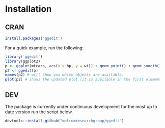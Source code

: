 # Installation

## CRAN

```r
install.packages('ggedit')
```

For a quick example, run the following:

```r
library('ggedit')
library(ggplot2)
p <- ggplot(mtcars, aes(x = hp, y = wt)) + geom_point() + geom_smooth()
p2 <- ggedit(p)
names(p2) # will show you which objects are available.
plot(p2) # shows the updated plot (it is available in the first element of p2)
```

## DEV

The package is currently under continuous development for the most up to date version run the script below.

```r
devtools::install_github("metrumresearchgroup/ggedit")
```